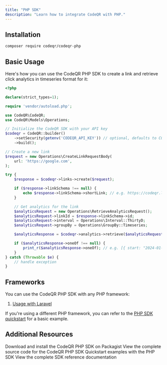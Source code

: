 ```yaml
---
title: "PHP SDK"
description: "Learn how to integrate CodeQR with PHP."
---
```



## Installation

```bash
composer require codeqr/codeqr-php
```

## Basic Usage

Here's how you can use the CodeQR PHP SDK to create a link and retrieve click analytics in timeseries format for it:

```php
<?php

declare(strict_types=1);

require 'vendor/autoload.php';

use CodeQR\CodeQR;
use CodeQR\Models\Operations;

// Initialize the CodeQR SDK with your API key
$codeqr = CodeQR::builder()
    ->setSecurity(getenv('CODEQR_API_KEY')) // optional, defaults to CODEQR_API_KEY
    ->build();

// Create a new link
$request = new Operations\CreateLinkRequestBody(
    url: 'https://google.com',
);

try {
    $response = $codeqr->links->create($request);

    if ($response->linkSchema !== null) {
        echo $response->linkSchema->shortLink; // e.g. https://codeqr.link/abc123
    }

    // Get analytics for the link
    $analyticsRequest = new Operations\RetrieveAnalyticsRequest();
    $analyticsRequest->linkId = $response->linkSchema->id;
    $analyticsRequest->interval = Operations\Interval::ThirtyD;
    $analyticsRequest->groupBy = Operations\GroupBy::Timeseries;

    $analyticsResponse = $codeqr->analytics->retrieve($analyticsRequest);

    if ($analyticsResponse->oneOf !== null) {
        print_r($analyticsResponse->oneOf); // e.g. [{ start: "2024-01-01", clicks: 100 }]
    }
} catch (Throwable $e) {
    // handle exception
}
```

<SdkUsageExamples />

## Frameworks

You can use the CodeQR PHP SDK with any PHP framework:

1. [Usage with Laravel](/sdks/quickstart/laravel)

If you're using a different PHP framework, you can refer to the [PHP SDK quickstart](/sdks/quickstart/php) for a basic example.

## Additional Resources

<CardGroup cols={2}>
  <Card title="Packagist" icon="php" href="https://d.to/php/sdk">
    Download and install the CodeQR PHP SDK on Packagist
  </Card>
  <Card
    title="Source Code"
    icon="github"
    href="https://github.com/codeqr-io/codeqr-php"
  >
    View the complete source code for the CodeQR PHP SDK
  </Card>
  <Card
    title="Examples"
    icon="github"
    href="https://github.com/codeqr-io/examples/tree/main/php"
  >
    Quickstart examples with the PHP SDK
  </Card>
  <Card
    title="SDK Reference"
    icon="book"
    iconType="solid"
    href="https://github.com/codeqr-io/codeqr-php/blob/main/README.md"
  >
    View the complete SDK reference documentation
  </Card>
</CardGroup>
